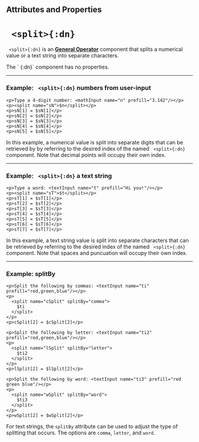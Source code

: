 

## Attributes and Properties 

# ` <split>{:dn}`


` <split>{:dn}` is an [**General Operator**](../document_structure/essentialConcepts/#componentTypes) 
component that splits a numerical value or a text string into separate characters.

<AttrDisplay name='split'/> 
The ` <split>{:dn}` component has no properties.

---

### Example: ` <split>{:dn}` numbers from user-input


```doenet-editor-horiz
<p>Type a 4-digit number: <mathInput name="n" prefill="3.142"/></p>
<p><split name="sN">$n</split></p>
<p>sN[1] = $sN[1]</p>
<p>sN[2] = $sN[2]</p>
<p>sN[3] = $sN[3]</p>
<p>sN[4] = $sN[4]</p>
<p>sN[5] = $sN[5]</p>
```



In this example, a numerical value is split into separate digits that can be retrieved by 
by referring to the desired index of the named  ` <split>{:dn}` component. Note that decimal 
points will occupy their own index.


---

### Example: ` <split>{:dn}` a text string


```doenet-editor-horiz
<p>Type a word: <textInput name="t" prefill="Hi you!"/></p>
<p><split name="sT">$t</split></p>
<p>sT[1] = $sT[1]</p>
<p>sT[2] = $sT[2]</p>
<p>sT[3] = $sT[3]</p>
<p>sT[4] = $sT[4]</p>
<p>sT[5] = $sT[5]</p>
<p>sT[6] = $sT[6]</p>
<p>sT[7] = $sT[7]</p>
```



In this example, a text string value is split into separate characters that can be 
retrieved by referring to the desired index of the named ` <split>{:dn}` component. 
Note that spaces and puncuation will occupy their own index.



---

### Example: splitBy


```doenet-editor-horiz
<p>Split the following by commas: <textInput name="ti" prefill="red,green,blue"/></p>
<p>
  <split name="cSplit" splitBy="comma">
    $ti
  </split>
</p>
<p>cSplit[2] = $cSplit[2]</p>

<p>Split the following by letter: <textInput name="ti2" prefill="red,green,blue"/></p>
<p>
  <split name="lSplit" splitBy="letter">
    $ti2
  </split>
</p>
<p>lSplit[2] = $lSplit[2]</p>

<p>Split the following by word: <textInput name="ti3" prefill="red green blue"/></p>
<p>
  <split name="wSplit" splitBy="word">
    $ti3
  </split>
</p>
<p>wSplit[2] = $wSplit[2]</p>
```



For text strings, the `splitBy` attribute can be used to adjust the type of splitting that occurs. The options are `comma`, `letter`, and `word`.

